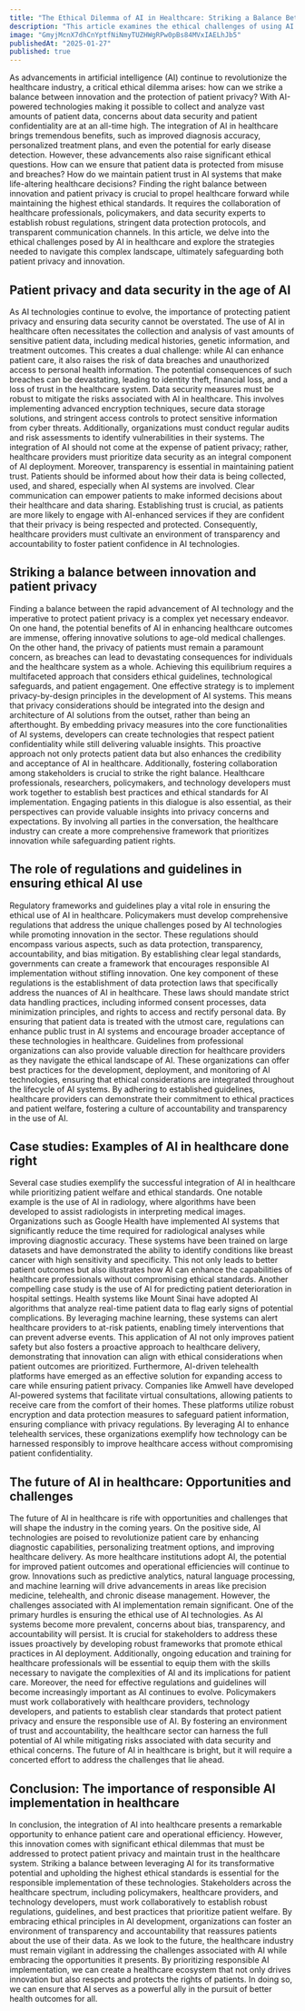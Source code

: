 ```yaml
---
title: "The Ethical Dilemma of AI in Healthcare: Striking a Balance Between Innovation and Patient Privacy"
description: "This article examines the ethical challenges of using AI in healthcare, particularly the balance between innovation and patient privacy. It highlights the benefits of AI, such as improved diagnostics and personalized treatments, while addressing the risks of data breaches and confidentiality issues. The piece stresses the importance of strong data protection measures and transparency to maintain patient trust. It advocates for incorporating privacy considerations into AI design and calls for collaboration among stakeholders to establish ethical guidelines. Through case studies, it illustrates successful, responsible AI implementations that prioritize patient welfare."
image: "GmyjMcnX7dhCnYptfNiNmyTUZHWgRPw0pBs84MVxIAELhJb5"
publishedAt: "2025-01-27"
published: true
---
```


As advancements in artificial intelligence (AI) continue to revolutionize the healthcare industry, a critical ethical dilemma arises: how can we strike a balance between innovation and the protection of patient privacy? With AI-powered technologies making it possible to collect and analyze vast amounts of patient data, concerns about data security and patient confidentiality are at an all-time high.
The integration of AI in healthcare brings tremendous benefits, such as improved diagnosis accuracy, personalized treatment plans, and even the potential for early disease detection. However, these advancements also raise significant ethical questions. How can we ensure that patient data is protected from misuse and breaches? How do we maintain patient trust in AI systems that make life-altering healthcare decisions?
Finding the right balance between innovation and patient privacy is crucial to propel healthcare forward while maintaining the highest ethical standards. It requires the collaboration of healthcare professionals, policymakers, and data security experts to establish robust regulations, stringent data protection protocols, and transparent communication channels.
In this article, we delve into the ethical challenges posed by AI in healthcare and explore the strategies needed to navigate this complex landscape, ultimately safeguarding both patient privacy and innovation.

## Patient privacy and data security in the age of AI

As AI technologies continue to evolve, the importance of protecting patient privacy and ensuring data security cannot be overstated. The use of AI in healthcare often necessitates the collection and analysis of vast amounts of sensitive patient data, including medical histories, genetic information, and treatment outcomes. This creates a dual challenge: while AI can enhance patient care, it also raises the risk of data breaches and unauthorized access to personal health information. The potential consequences of such breaches can be devastating, leading to identity theft, financial loss, and a loss of trust in the healthcare system.
Data security measures must be robust to mitigate the risks associated with AI in healthcare. This involves implementing advanced encryption techniques, secure data storage solutions, and stringent access controls to protect sensitive information from cyber threats. Additionally, organizations must conduct regular audits and risk assessments to identify vulnerabilities in their systems. The integration of AI should not come at the expense of patient privacy; rather, healthcare providers must prioritize data security as an integral component of AI deployment.
Moreover, transparency is essential in maintaining patient trust. Patients should be informed about how their data is being collected, used, and shared, especially when AI systems are involved. Clear communication can empower patients to make informed decisions about their healthcare and data sharing. Establishing trust is crucial, as patients are more likely to engage with AI-enhanced services if they are confident that their privacy is being respected and protected. Consequently, healthcare providers must cultivate an environment of transparency and accountability to foster patient confidence in AI technologies.

## Striking a balance between innovation and patient privacy

Finding a balance between the rapid advancement of AI technology and the imperative to protect patient privacy is a complex yet necessary endeavor. On one hand, the potential benefits of AI in enhancing healthcare outcomes are immense, offering innovative solutions to age-old medical challenges. On the other hand, the privacy of patients must remain a paramount concern, as breaches can lead to devastating consequences for individuals and the healthcare system as a whole. Achieving this equilibrium requires a multifaceted approach that considers ethical guidelines, technological safeguards, and patient engagement.
One effective strategy is to implement privacy-by-design principles in the development of AI systems. This means that privacy considerations should be integrated into the design and architecture of AI solutions from the outset, rather than being an afterthought. By embedding privacy measures into the core functionalities of AI systems, developers can create technologies that respect patient confidentiality while still delivering valuable insights. This proactive approach not only protects patient data but also enhances the credibility and acceptance of AI in healthcare.
Additionally, fostering collaboration among stakeholders is crucial to strike the right balance. Healthcare professionals, researchers, policymakers, and technology developers must work together to establish best practices and ethical standards for AI implementation. Engaging patients in this dialogue is also essential, as their perspectives can provide valuable insights into privacy concerns and expectations. By involving all parties in the conversation, the healthcare industry can create a more comprehensive framework that prioritizes innovation while safeguarding patient rights.

## The role of regulations and guidelines in ensuring ethical AI use

Regulatory frameworks and guidelines play a vital role in ensuring the ethical use of AI in healthcare. Policymakers must develop comprehensive regulations that address the unique challenges posed by AI technologies while promoting innovation in the sector. These regulations should encompass various aspects, such as data protection, transparency, accountability, and bias mitigation. By establishing clear legal standards, governments can create a framework that encourages responsible AI implementation without stifling innovation.
One key component of these regulations is the establishment of data protection laws that specifically address the nuances of AI in healthcare. These laws should mandate strict data handling practices, including informed consent processes, data minimization principles, and rights to access and rectify personal data. By ensuring that patient data is treated with the utmost care, regulations can enhance public trust in AI systems and encourage broader acceptance of these technologies in healthcare.
Guidelines from professional organizations can also provide valuable direction for healthcare providers as they navigate the ethical landscape of AI. These organizations can offer best practices for the development, deployment, and monitoring of AI technologies, ensuring that ethical considerations are integrated throughout the lifecycle of AI systems. By adhering to established guidelines, healthcare providers can demonstrate their commitment to ethical practices and patient welfare, fostering a culture of accountability and transparency in the use of AI.

## Case studies: Examples of AI in healthcare done right

Several case studies exemplify the successful integration of AI in healthcare while prioritizing patient welfare and ethical standards. One notable example is the use of AI in radiology, where algorithms have been developed to assist radiologists in interpreting medical images. Organizations such as Google Health have implemented AI systems that significantly reduce the time required for radiological analyses while improving diagnostic accuracy. These systems have been trained on large datasets and have demonstrated the ability to identify conditions like breast cancer with high sensitivity and specificity. This not only leads to better patient outcomes but also illustrates how AI can enhance the capabilities of healthcare professionals without compromising ethical standards.
Another compelling case study is the use of AI for predicting patient deterioration in hospital settings. Health systems like Mount Sinai have adopted AI algorithms that analyze real-time patient data to flag early signs of potential complications. By leveraging machine learning, these systems can alert healthcare providers to at-risk patients, enabling timely interventions that can prevent adverse events. This application of AI not only improves patient safety but also fosters a proactive approach to healthcare delivery, demonstrating that innovation can align with ethical considerations when patient outcomes are prioritized.
Furthermore, AI-driven telehealth platforms have emerged as an effective solution for expanding access to care while ensuring patient privacy. Companies like Amwell have developed AI-powered systems that facilitate virtual consultations, allowing patients to receive care from the comfort of their homes. These platforms utilize robust encryption and data protection measures to safeguard patient information, ensuring compliance with privacy regulations. By leveraging AI to enhance telehealth services, these organizations exemplify how technology can be harnessed responsibly to improve healthcare access without compromising patient confidentiality.

## The future of AI in healthcare: Opportunities and challenges

The future of AI in healthcare is rife with opportunities and challenges that will shape the industry in the coming years. On the positive side, AI technologies are poised to revolutionize patient care by enhancing diagnostic capabilities, personalizing treatment options, and improving healthcare delivery. As more healthcare institutions adopt AI, the potential for improved patient outcomes and operational efficiencies will continue to grow. Innovations such as predictive analytics, natural language processing, and machine learning will drive advancements in areas like precision medicine, telehealth, and chronic disease management.
However, the challenges associated with AI implementation remain significant. One of the primary hurdles is ensuring the ethical use of AI technologies. As AI systems become more prevalent, concerns about bias, transparency, and accountability will persist. It is crucial for stakeholders to address these issues proactively by developing robust frameworks that promote ethical practices in AI deployment. Additionally, ongoing education and training for healthcare professionals will be essential to equip them with the skills necessary to navigate the complexities of AI and its implications for patient care.
Moreover, the need for effective regulations and guidelines will become increasingly important as AI continues to evolve. Policymakers must work collaboratively with healthcare providers, technology developers, and patients to establish clear standards that protect patient privacy and ensure the responsible use of AI. By fostering an environment of trust and accountability, the healthcare sector can harness the full potential of AI while mitigating risks associated with data security and ethical concerns. The future of AI in healthcare is bright, but it will require a concerted effort to address the challenges that lie ahead.

## Conclusion: The importance of responsible AI implementation in healthcare

In conclusion, the integration of AI into healthcare presents a remarkable opportunity to enhance patient care and operational efficiency. However, this innovation comes with significant ethical dilemmas that must be addressed to protect patient privacy and maintain trust in the healthcare system. Striking a balance between leveraging AI for its transformative potential and upholding the highest ethical standards is essential for the responsible implementation of these technologies.
Stakeholders across the healthcare spectrum, including policymakers, healthcare providers, and technology developers, must work collaboratively to establish robust regulations, guidelines, and best practices that prioritize patient welfare. By embracing ethical principles in AI development, organizations can foster an environment of transparency and accountability that reassures patients about the use of their data.
As we look to the future, the healthcare industry must remain vigilant in addressing the challenges associated with AI while embracing the opportunities it presents. By prioritizing responsible AI implementation, we can create a healthcare ecosystem that not only drives innovation but also respects and protects the rights of patients. In doing so, we can ensure that AI serves as a powerful ally in the pursuit of better health outcomes for all.
